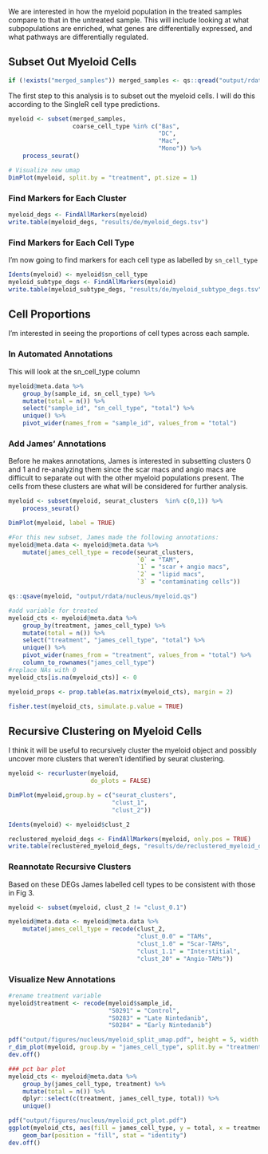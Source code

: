 We are interested in how the myeloid population in the treated samples compare to that in the untreated sample. This will include looking at what subpopulations are enriched, what genes are differentially expressed, and what pathways are differentially regulated.

## Subset Out Myeloid Cells

```r
if (!exists("merged_samples")) merged_samples <- qs::qread("output/rdata/nucleus/merged_samples.qs")
```

The first step to this analysis is to subset out the myeloid cells. I will do this according to the SingleR cell type predictions.

```r
myeloid <- subset(merged_samples,
                  coarse_cell_type %in% c("Bas",
                                          "DC",
                                          "Mac",
                                          "Mono")) %>%
    process_seurat()

# Visualize new umap
DimPlot(myeloid, split.by = "treatment", pt.size = 1)
```

### Find Markers for Each Cluster

```r
myeloid_degs <- FindAllMarkers(myeloid)
write.table(myeloid_degs, "results/de/myeloid_degs.tsv")
```

### Find Markers for Each Cell Type

I'm now going to find markers for each cell type as labelled by `sn_cell_type`

```r
Idents(myeloid) <- myeloid$sn_cell_type
myeloid_subtype_degs <- FindAllMarkers(myeloid)
write.table(myeloid_subtype_degs, "results/de/myeloid_subtype_degs.tsv")
```

## Cell Proportions

I'm interested in seeing the proportions of cell types across each sample.

### In Automated Annotations

This will look at the sn_cell_type column

```r
myeloid@meta.data %>%
    group_by(sample_id, sn_cell_type) %>%
    mutate(total = n()) %>%
    select("sample_id", "sn_cell_type", "total") %>%
    unique() %>%
    pivot_wider(names_from = "sample_id", values_from = "total")
```

### Add James' Annotations

Before he makes annotations, James is interested in subsetting clusters 0 and 1 and re-analyzing them since the scar macs and angio macs are difficult to separate out with the other myeloid populations present. The cells from these clusters are what
will be considered for further analysis.

```r
myeloid <- subset(myeloid, seurat_clusters  %in% c(0,1)) %>%
    process_seurat()

DimPlot(myeloid, label = TRUE)

#For this new subset, James made the following annotations:
myeloid@meta.data <- myeloid@meta.data %>%
    mutate(james_cell_type = recode(seurat_clusters,
                                    `0` = "TAM",
                                    `1` = "scar + angio macs",
                                    `2` = "lipid macs",
                                    `3` = "contaminating cells"))

qs::qsave(myeloid, "output/rdata/nucleus/myeloid.qs")

#add variable for treated
myeloid_cts <- myeloid@meta.data %>%
    group_by(treatment, james_cell_type) %>%
    mutate(total = n()) %>%
    select("treatment", "james_cell_type", "total") %>%
    unique() %>%
    pivot_wider(names_from = "treatment", values_from = "total") %>%
    column_to_rownames("james_cell_type")
#replace NAs with 0
myeloid_cts[is.na(myeloid_cts)] <- 0

myeloid_props <- prop.table(as.matrix(myeloid_cts), margin = 2)

fisher.test(myeloid_cts, simulate.p.value = TRUE)
```

## Recursive Clustering on Myeloid Cells

I think it will be useful to recursively cluster the myeloid object and possibly uncover more clusters that weren't identified by seurat clustering.

```r
myeloid <- recurluster(myeloid,
                       do_plots = FALSE)

DimPlot(myeloid,group.by = c("seurat_clusters",
                             "clust_1",
                             "clust_2"))

Idents(myeloid) <- myeloid$clust_2

reclustered_myeloid_degs <- FindAllMarkers(myeloid, only.pos = TRUE)
write.table(reclustered_myeloid_degs, "results/de/reclustered_myeloid_degs.tsv")
```


### Reannotate Recursive Clusters

Based on these DEGs James labelled cell types to be consistent with those in Fig 3.

```r
myeloid <- subset(myeloid, clust_2 != "clust_0.1")

myeloid@meta.data <- myeloid@meta.data %>%
    mutate(james_cell_type = recode(clust_2,
                                    "clust_0.0" = "TAMs",
                                    "clust_1.0" = "Scar-TAMs",
                                    "clust_1.1" = "Interstitial",
                                    "clust_20" = "Angio-TAMs"))
```

### Visualize New Annotations

```r
#rename treatment variable
myeloid$treatment <- recode(myeloid$sample_id,
                            "S0291" = "Control",
                            "S0283" = "Late Nintedanib",
                            "S0284" = "Early Nintedanib")

pdf("output/figures/nucleus/myeloid_split_umap.pdf", height = 5, width = 15)
r_dim_plot(myeloid, group.by = "james_cell_type", split.by = "treatment")
dev.off()

### pct bar plot
myeloid_cts <- myeloid@meta.data %>%
    group_by(james_cell_type, treatment) %>%
    mutate(total = n()) %>%
    dplyr::select(c(treatment, james_cell_type, total)) %>%
    unique()

pdf("output/figures/nucleus/myeloid_pct_plot.pdf")
ggplot(myeloid_cts, aes(fill = james_cell_type, y = total, x = treatment)) +
    geom_bar(position = "fill", stat = "identity")
dev.off()
```
